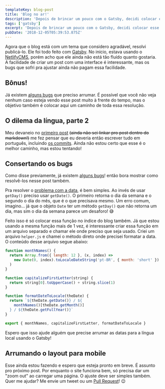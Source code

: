 ```yaml
---
templateKey: blog-post
title: 'Blog no ar!'
description: 'Depois de brincar um pouco com o Gatsby, decidi colocar esse blog no ar. Bônus - alguns bug fixes'
tags: ['gatsby']
excerpt: 'Depois de brincar um pouco com o Gatsby, decidi colocar esse blog no ar. Bônus - alguns bug fixes'
pubDate: '2018-12-05T05:39:53.875Z'
---
```


Agora que o blog está com um tema que considero agradável, resolvi publicá-lo.
Ele foi todo feito com [Gatsby](https://www.gatsbyjs.org/). No início, estava
usando o [NetlifyCMS](https://www.netlifycms.org/), porém acho que ele ainda não
está tão fluído quanto gostaria. A facilidade de criar um post com uma interface
é interessante, mas os bugs que sofri pra ajustar ainda não pagam essa
facilidade.

## Bônus!

Já existem [alguns bugs](https://github.com/bsides/blog/issues) que preciso
arrumar. É possível que você não veja nenhum caso esteja vendo esse post muito
à frente do tempo, mas o objetivo também é colocar aqui um caminho de toda essa
resolução.

## O dilema da língua, parte 2

Meu devaneio no [primeiro post](/2018-12-03-primeiro-post) ~~(ainda não sei linkar pro post dentro do
markdown!)~~ me fez pensar que eu deveria então escrever tudo em português,
incluindo [os commits](https://github.com/bsides/blog/commits/master). Ainda
não estou certo que esse é o melhor caminho, mas estou tentando!

## Consertando os bugs

Como disse previamente, já existem
[alguns bugs](https://github.com/bsides/blog/issues)! então bora mostrar como
resolvê-los nesse post também.

Pra resolver o [problema com a data](https://github.com/bsides/blog/issues/1),
é bem simples. Ao invés de usar `getDay()` preciso usar `getDate()`. O primeiro
retorna o dia da semana e o segundo o dia do mês, que é o que precisava mesmo.
Um erro comum, imagino... já que o objeto `Date` ter um método `getDay()` que
não retorna um dia, mas sim o dia da semana parece um desaforo! 😅

Feito isso é só colocar essa função no índice do blog também. Já que estou
usando a mesma função mais de 1 vez, é interessante criar essa função em um
arquivo separado e chamar ele onde preciso que seja usado. Criei um arquivo
`helper.js` e chamei o método direto onde precisei formatar a data. O conteúdo
desse arquivo segue abaixo:

```javascript
function monthNames() {
  return Array.from({ length: 12 }, (x, index) =>
    new Date(0, index).toLocaleDateString('pt-BR', { month: 'short' })
  )
}

function capitalizeFirstLetter(string) {
  return string[0].toUpperCase() + string.slice(1)
}

function formatDateToLocale(theDate) {
  return `${theDate.getDate()} / ${
    monthNames()[theDate.getMonth()]
  } / ${theDate.getFullYear()}`
}

export { monthNames, capitalizeFirstLetter, formatDateToLocale }
```

Espero que isso ajude alguém que precise arrumar as datas para a língua local
usando o Gatsby!

## Arrumando o layout para mobile

Esse ainda estou fazendo e espero que esteja pronto em breve. É assunto pro
próximo post. Por enquanto o site funciona bem, só precisa dar um "zoom out"
ao carregar uma página. O ajuste deve ser simples também. Quer me ajudar? Me
envie um tweet ou um [Pull Request](https://github.com/bsides/blog/pulls)! 😉
